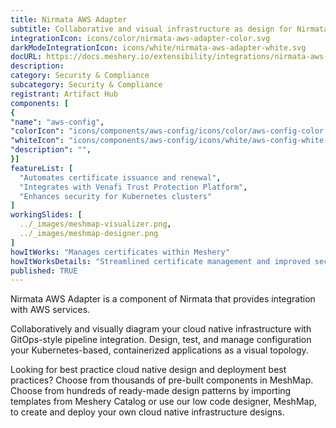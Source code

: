 ```yaml
---
title: Nirmata AWS Adapter
subtitle: Collaborative and visual infrastructure as design for Nirmata AWS Adapter
integrationIcon: icons/color/nirmata-aws-adapter-color.svg
darkModeIntegrationIcon: icons/white/nirmata-aws-adapter-white.svg
docURL: https://docs.meshery.io/extensibility/integrations/nirmata-aws-adapter
description: 
category: Security & Compliance
subcategory: Security & Compliance
registrant: Artifact Hub
components: [
{
"name": "aws-config",
"colorIcon": "icons/components/aws-config/icons/color/aws-config-color.svg",
"whiteIcon": "icons/components/aws-config/icons/white/aws-config-white.svg",
"description": "",
}]
featureList: [
  "Automates certificate issuance and renewal",
  "Integrates with Venafi Trust Protection Platform",
  "Enhances security for Kubernetes clusters"
]
workingSlides: [
  ../_images/meshmap-visualizer.png,
  ../_images/meshmap-designer.png
]
howItWorks: "Manages certificates within Meshery"
howItWorksDetails: "Streamlined certificate management and improved security in Kubernetes"
published: TRUE
---
```

<p>
Nirmata AWS Adapter is a component of Nirmata that provides integration with AWS services.
</p>
<p>
    Collaboratively and visually diagram your cloud native infrastructure with GitOps-style pipeline integration. Design, test, and manage configuration your Kubernetes-based, containerized applications as a visual topology.
</p>
<p>
    Looking for best practice cloud native design and deployment best practices? Choose from thousands of pre-built components in MeshMap. Choose from hundreds of ready-made design patterns by importing templates from Meshery Catalog or use our low code designer, MeshMap, to create and deploy your own cloud native infrastructure designs.
</p>
